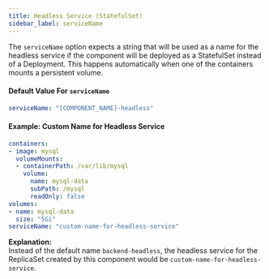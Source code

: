 ```yaml
---
title: Headless Service (StatefulSet)
sidebar_label: serviceName
---
```


The `serviceName` option expects a string that will be used as a name for the headless service if the component will be deployed as a StatefulSet instead of a Deployment. This happens automatically when one of the containers mounts a persistent volume.

#### Default Value For `serviceName`
```yaml
serviceName: "[COMPONENT_NAME]-headless"
```

#### Example: Custom Name for Headless Service
```yaml
containers:
- image: mysql
  volumeMounts:
  - containerPath: /var/lib/mysql
    volume:
      name: mysql-data
      subPath: /mysql
      readOnly: false
volumes:
- name: mysql-data
  size: "5Gi"
serviceName: "custom-name-for-headless-service"
```
**Explanation:**  
Instead of the default name `backend-headless`, the headless service for the ReplicaSet created by this component would be `custom-name-for-headless-service`.
